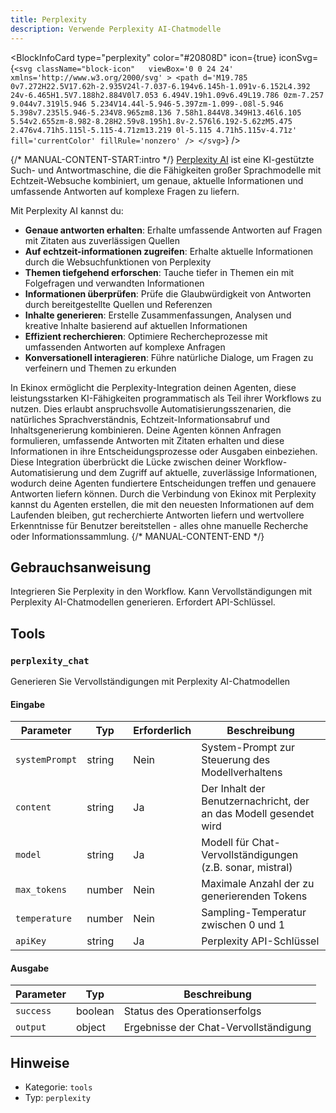 ```yaml
---
title: Perplexity
description: Verwende Perplexity AI-Chatmodelle
---
```



<BlockInfoCard 
  type="perplexity"
  color="#20808D"
  icon={true}
  iconSvg={`<svg className="block-icon"   viewBox='0 0 24 24' xmlns='http://www.w3.org/2000/svg' >
      <path
        d='M19.785 0v7.272H22.5V17.62h-2.935V24l-7.037-6.194v6.145h-1.091v-6.152L4.392 24v-6.465H1.5V7.188h2.884V0l7.053 6.494V.19h1.09v6.49L19.786 0zm-7.257 9.044v7.319l5.946 5.234V14.44l-5.946-5.397zm-1.099-.08l-5.946 5.398v7.235l5.946-5.234V8.965zm8.136 7.58h1.844V8.349H13.46l6.105 5.54v2.655zm-8.982-8.28H2.59v8.195h1.8v-2.576l6.192-5.62zM5.475 2.476v4.71h5.115l-5.115-4.71zm13.219 0l-5.115 4.71h5.115v-4.71z'
        fill='currentColor'
        fillRule='nonzero'
      />
    </svg>`}
/>

{/* MANUAL-CONTENT-START:intro */}
[Perplexity AI](https://www.perplexity.ai) ist eine KI-gestützte Such- und Antwortmaschine, die die Fähigkeiten großer Sprachmodelle mit Echtzeit-Websuche kombiniert, um genaue, aktuelle Informationen und umfassende Antworten auf komplexe Fragen zu liefern.

Mit Perplexity AI kannst du:

- **Genaue antworten erhalten**: Erhalte umfassende Antworten auf Fragen mit Zitaten aus zuverlässigen Quellen
- **Auf echtzeit-informationen zugreifen**: Erhalte aktuelle Informationen durch die Websuchfunktionen von Perplexity
- **Themen tiefgehend erforschen**: Tauche tiefer in Themen ein mit Folgefragen und verwandten Informationen
- **Informationen überprüfen**: Prüfe die Glaubwürdigkeit von Antworten durch bereitgestellte Quellen und Referenzen
- **Inhalte generieren**: Erstelle Zusammenfassungen, Analysen und kreative Inhalte basierend auf aktuellen Informationen
- **Effizient recherchieren**: Optimiere Rechercheprozesse mit umfassenden Antworten auf komplexe Anfragen
- **Konversationell interagieren**: Führe natürliche Dialoge, um Fragen zu verfeinern und Themen zu erkunden

In Ekinox ermöglicht die Perplexity-Integration deinen Agenten, diese leistungsstarken KI-Fähigkeiten programmatisch als Teil ihrer Workflows zu nutzen. Dies erlaubt anspruchsvolle Automatisierungsszenarien, die natürliches Sprachverständnis, Echtzeit-Informationsabruf und Inhaltsgenerierung kombinieren. Deine Agenten können Anfragen formulieren, umfassende Antworten mit Zitaten erhalten und diese Informationen in ihre Entscheidungsprozesse oder Ausgaben einbeziehen. Diese Integration überbrückt die Lücke zwischen deiner Workflow-Automatisierung und dem Zugriff auf aktuelle, zuverlässige Informationen, wodurch deine Agenten fundiertere Entscheidungen treffen und genauere Antworten liefern können. Durch die Verbindung von Ekinox mit Perplexity kannst du Agenten erstellen, die mit den neuesten Informationen auf dem Laufenden bleiben, gut recherchierte Antworten liefern und wertvollere Erkenntnisse für Benutzer bereitstellen - alles ohne manuelle Recherche oder Informationssammlung.
{/* MANUAL-CONTENT-END */}

## Gebrauchsanweisung

Integrieren Sie Perplexity in den Workflow. Kann Vervollständigungen mit Perplexity AI-Chatmodellen generieren. Erfordert API-Schlüssel.

## Tools

### `perplexity_chat`

Generieren Sie Vervollständigungen mit Perplexity AI-Chatmodellen

#### Eingabe

| Parameter | Typ | Erforderlich | Beschreibung |
| --------- | ---- | -------- | ----------- |
| `systemPrompt` | string | Nein | System-Prompt zur Steuerung des Modellverhaltens |
| `content` | string | Ja | Der Inhalt der Benutzernachricht, der an das Modell gesendet wird |
| `model` | string | Ja | Modell für Chat-Vervollständigungen \(z.B. sonar, mistral\) |
| `max_tokens` | number | Nein | Maximale Anzahl der zu generierenden Tokens |
| `temperature` | number | Nein | Sampling-Temperatur zwischen 0 und 1 |
| `apiKey` | string | Ja | Perplexity API-Schlüssel |

#### Ausgabe

| Parameter | Typ | Beschreibung |
| --------- | ---- | ----------- |
| `success` | boolean | Status des Operationserfolgs |
| `output` | object | Ergebnisse der Chat-Vervollständigung |

## Hinweise

- Kategorie: `tools`
- Typ: `perplexity`
